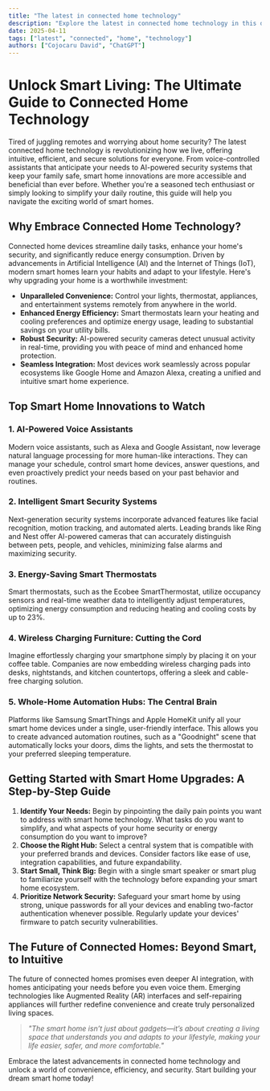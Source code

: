 ```yaml
---
title: "The latest in connected home technology"
description: "Explore the latest in connected home technology in this detailed guide, offering insights, strategies, and practical tips to enhance your understanding and application of the topic."
date: 2025-04-11
tags: ["latest", "connected", "home", "technology"]
authors: ["Cojocaru David", "ChatGPT"]
---
```


# Unlock Smart Living: The Ultimate Guide to Connected Home Technology

Tired of juggling remotes and worrying about home security? The latest connected home technology is revolutionizing how we live, offering intuitive, efficient, and secure solutions for everyone. From voice-controlled assistants that anticipate your needs to AI-powered security systems that keep your family safe, smart home innovations are more accessible and beneficial than ever before. Whether you're a seasoned tech enthusiast or simply looking to simplify your daily routine, this guide will help you navigate the exciting world of smart homes.

## Why Embrace Connected Home Technology?

Connected home devices streamline daily tasks, enhance your home's security, and significantly reduce energy consumption. Driven by advancements in Artificial Intelligence (AI) and the Internet of Things (IoT), modern smart homes learn your habits and adapt to your lifestyle. Here's why upgrading your home is a worthwhile investment:

- **Unparalleled Convenience:** Control your lights, thermostat, appliances, and entertainment systems remotely from anywhere in the world.
- **Enhanced Energy Efficiency:** Smart thermostats learn your heating and cooling preferences and optimize energy usage, leading to substantial savings on your utility bills.
- **Robust Security:** AI-powered security cameras detect unusual activity in real-time, providing you with peace of mind and enhanced home protection.
- **Seamless Integration:** Most devices work seamlessly across popular ecosystems like Google Home and Amazon Alexa, creating a unified and intuitive smart home experience.

## Top Smart Home Innovations to Watch

### 1. AI-Powered Voice Assistants

Modern voice assistants, such as Alexa and Google Assistant, now leverage natural language processing for more human-like interactions. They can manage your schedule, control smart home devices, answer questions, and even proactively predict your needs based on your past behavior and routines.

### 2. Intelligent Smart Security Systems

Next-generation security systems incorporate advanced features like facial recognition, motion tracking, and automated alerts. Leading brands like Ring and Nest offer AI-powered cameras that can accurately distinguish between pets, people, and vehicles, minimizing false alarms and maximizing security.

### 3. Energy-Saving Smart Thermostats

Smart thermostats, such as the Ecobee SmartThermostat, utilize occupancy sensors and real-time weather data to intelligently adjust temperatures, optimizing energy consumption and reducing heating and cooling costs by up to 23%.

### 4. Wireless Charging Furniture: Cutting the Cord

Imagine effortlessly charging your smartphone simply by placing it on your coffee table. Companies are now embedding wireless charging pads into desks, nightstands, and kitchen countertops, offering a sleek and cable-free charging solution.

### 5. Whole-Home Automation Hubs: The Central Brain

Platforms like Samsung SmartThings and Apple HomeKit unify all your smart home devices under a single, user-friendly interface. This allows you to create advanced automation routines, such as a "Goodnight" scene that automatically locks your doors, dims the lights, and sets the thermostat to your preferred sleeping temperature.

## Getting Started with Smart Home Upgrades: A Step-by-Step Guide

1.  **Identify Your Needs:** Begin by pinpointing the daily pain points you want to address with smart home technology. What tasks do you want to simplify, and what aspects of your home security or energy consumption do you want to improve?
2.  **Choose the Right Hub:** Select a central system that is compatible with your preferred brands and devices. Consider factors like ease of use, integration capabilities, and future expandability.
3.  **Start Small, Think Big:** Begin with a single smart speaker or smart plug to familiarize yourself with the technology before expanding your smart home ecosystem.
4.  **Prioritize Network Security:** Safeguard your smart home by using strong, unique passwords for all your devices and enabling two-factor authentication whenever possible. Regularly update your devices' firmware to patch security vulnerabilities.

## The Future of Connected Homes: Beyond Smart, to Intuitive

The future of connected homes promises even deeper AI integration, with homes anticipating your needs before you even voice them. Emerging technologies like Augmented Reality (AR) interfaces and self-repairing appliances will further redefine convenience and create truly personalized living spaces.

> _"The smart home isn’t just about gadgets—it’s about creating a living space that understands you and adapts to your lifestyle, making your life easier, safer, and more comfortable."_

Embrace the latest advancements in connected home technology and unlock a world of convenience, efficiency, and security. Start building your dream smart home today!
